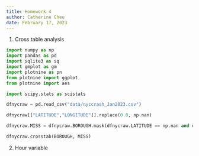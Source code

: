```yaml
---
title: Homework 4
author: Catherine Cheu
date: February 17, 2023
---
```


1. Cross table analysis

```python
import numpy as np
import pandas as pd
import sqlite3 as sq
import gmplot as gm
import plotnine as pn
from plotnine import ggplot
from plotnine import aes

import scipy.stats as scistats

dfnycraw = pd.read_csv("data/nyccrash_Jan2023.csv")

dfnycraw[["LATITUDE","LONGITUDE"]].replace(0.0, np.nan)

dfnycraw.MISS = dfnycraw.BOROUGH.mask(dfnycraw.LATITUDE == np.nan and dfnycraw.LONGITUDE == np.nan)

dfnycraw.crosstab(BOROUGH, MISS)
```

2. Hour variable